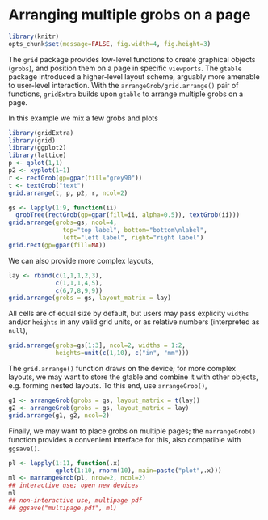 Arranging multiple grobs on a page
===================================
<!-- 
%\VignetteEngine{knitr::rmarkdown}
%\VignetteIndexEntry{arrangeGrob}
-->

```r
library(knitr)
opts_chunk$set(message=FALSE, fig.width=4, fig.height=3)
```

The `grid` package provides low-level functions to create graphical objects (`grobs`), and position them on a page in specific `viewports`. The `gtable` package introduced a higher-level layout scheme, arguably more amenable to user-level interaction. With the `arrangeGrob/grid.arrange()` pair of functions, `gridExtra` builds upon `gtable` to arrange multiple grobs on a page.

In this example we mix a few grobs and plots
```r
library(gridExtra)
library(grid)
library(ggplot2)
library(lattice)
p <- qplot(1,1)
p2 <- xyplot(1~1)
r <- rectGrob(gp=gpar(fill="grey90"))
t <- textGrob("text")
grid.arrange(t, p, p2, r, ncol=2)
```

```r
gs <- lapply(1:9, function(ii) 
  grobTree(rectGrob(gp=gpar(fill=ii, alpha=0.5)), textGrob(ii)))
grid.arrange(grobs=gs, ncol=4, 
               top="top label", bottom="bottom\nlabel", 
               left="left label", right="right label")
grid.rect(gp=gpar(fill=NA))
```

We can also provide more complex layouts,

```r
lay <- rbind(c(1,1,1,2,3),
             c(1,1,1,4,5),
             c(6,7,8,9,9))
grid.arrange(grobs = gs, layout_matrix = lay)
```

All cells are of equal size by default, but users may pass explicity `widths` and/or `heights` in any valid grid units, or as relative numbers (interpreted as `null`),

```r
grid.arrange(grobs=gs[1:3], ncol=2, widths = 1:2, 
             heights=unit(c(1,10), c("in", "mm")))
```

The `grid.arrange()` function draws on the device; for more complex layouts, we may want to store the gtable and combine it with other objects, e.g. forming nested layouts. To this end, use `arrangeGrob()`,

```r
g1 <- arrangeGrob(grobs = gs, layout_matrix = t(lay))
g2 <- arrangeGrob(grobs = gs, layout_matrix = lay)
grid.arrange(g1, g2, ncol=2)
```

Finally, we may want to place grobs on multiple pages; the `marrangeGrob()` function provides a convenient interface for this, also compatible with `ggsave()`.


```r
pl <- lapply(1:11, function(.x) 
             qplot(1:10, rnorm(10), main=paste("plot",.x)))
ml <- marrangeGrob(pl, nrow=2, ncol=2)
## interactive use; open new devices
ml
## non-interactive use, multipage pdf
## ggsave("multipage.pdf", ml)
```



